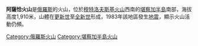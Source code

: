 '''阿薩恰火山'''是[[俄羅斯|俄羅斯]]的火山，位於[[穆特洛夫斯基火山|穆特洛夫斯基火山]]西南的[[堪察加半島|堪察加半島]]南部，海拔高度1,910米，山體在[[更新世|更新世]]至[[全新世|全新世]]形成，1983年該地區發生[[地震|地震]]，顯示火山活動仍頻。

{{Russia-geo-stub}}
[[Category:俄羅斯火山|Category:俄羅斯火山]]
[[Category:堪察加半島火山|Category:堪察加半島火山]]